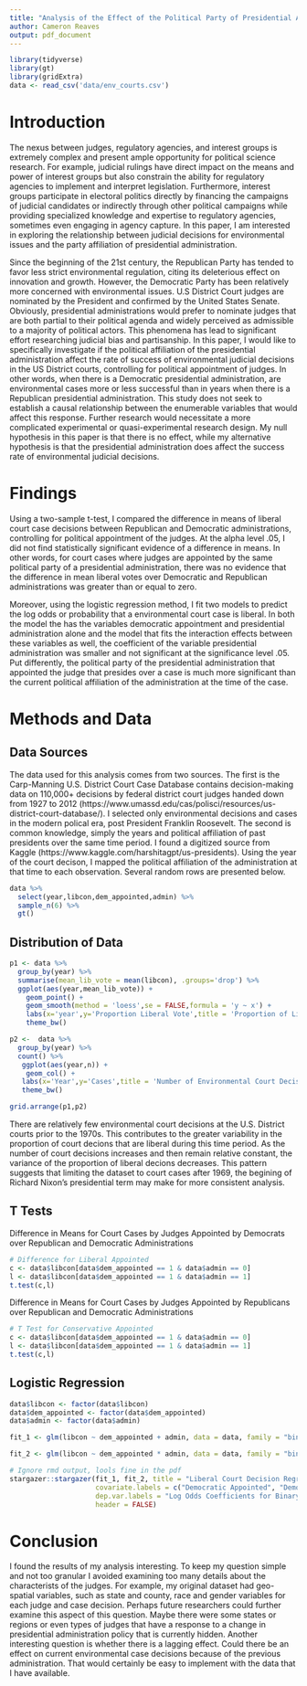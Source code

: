 ```yaml
---
title: "Analysis of the Effect of the Political Party of Presidential Administration on US Court Environmental Decisions"
author: Cameron Reaves
output: pdf_document
---
```


```r
library(tidyverse)
library(gt)
library(gridExtra)
data <- read_csv('data/env_courts.csv')

```


# Introduction
The nexus between judges, regulatory agencies, and interest groups is extremely complex and present ample opportunity for political science research. For example, judicial rulings have direct impact on the means and power of interest groups but also constrain the ability for regulatory agencies to implement and interpret legislation. Furthermore, interest groups participate in electoral politics directly by financing the campaigns of judicial candidates or indirectly through other political campaigns while providing specialized knowledge and expertise to regulatory agencies, sometimes even engaging in agency capture. In this paper, I am interested in exploring the relationship between judicial decisions for environmental issues and the party affiliation of presidential administration.

Since the beginning of the 21st century, the Republican Party has tended to favor less strict environmental regulation, citing its deleterious effect on innovation and growth. However, the Democratic Party has been relatively more concerned with environmental issues. U.S District Court judges are nominated by the President and confirmed by the United States Senate. Obviously, presidential administrations would prefer to nominate judges that are both partial to their political agenda and widely perceived as admissible to a majority of political actors. This phenomena has lead to significant effort researching judicial bias and partisanship. In this paper, I would like to specifically investigate if the political affiliation of the presidential administration affect the rate of success of environmental judicial decisions in the US District courts, controlling for political appointment of judges. In other words, when there is a Democratic presidential administration, are environmental cases more or less successful than in years when there is a Republican presidential administration. This study does not seek to establish a causal relationship between the enumerable variables that would affect this response. Further research would necessitate a more complicated experimental or quasi-experimental research design. My null hypothesis in this paper is that there is no effect, while my alternative hypothesis is that the presidential administration does affect the success rate of environmental judicial decisions.

# Findings

Using a two-sample t-test, I compared the difference in means of liberal court case decisions between Republican and Democratic administrations, controlling for political appointment of the judges. At the alpha level .05, I did not find statistically significant evidence of a difference in means. In other words, for court cases where judges are appointed by the same political party of a presidential administration, there was no evidence that the difference in mean liberal votes over Democratic and Republican administrations was greater than or equal to zero. 

Moreover, using the logistic regression method, I fit two models to predict the log odds or probability that a environmental court case is liberal. In both the model the has the variables democratic appointment and presidential administration alone and the model that fits the interaction effects between these variables as well, the coefficient of the variable presidential administration was smaller and not significant at the significance level .05. Put differently, the political party of the presidential administration that appointed the judge that presides over a case is much more significant than the current political affiliation of the administration at the time of the case.   


# Methods and Data

## Data Sources

The data used for this analysis comes from two sources. The first is the Carp-Manning U.S. District Court Case Database contains decision-making data on 110,000+ decisions by federal district court judges handed down from 1927 to 2012 (https://www.umassd.edu/cas/polisci/resources/us-district-court-database/). I selected only environmental decisions and cases in the modern polical era, post President Franklin Roosevelt. The second is common knowledge, simply the years and political affiliation of past presidents over the same time period. I found a digitized source from Kaggle (https://www.kaggle.com/harshitagpt/us-presidents). Using the year of the court decison, I mapped the political affiliation of the administration at that time to each observation. Several random rows are presented below.

```r
data %>% 
  select(year,libcon,dem_appointed,admin) %>% 
  sample_n(6) %>% 
  gt()

```


## Distribution of Data

```r
p1 <- data %>% 
  group_by(year) %>% 
  summarise(mean_lib_vote = mean(libcon), .groups='drop') %>% 
  ggplot(aes(year,mean_lib_vote)) +
    geom_point() +
    geom_smooth(method = 'loess',se = FALSE,formula = 'y ~ x') +
    labs(x='year',y='Proportion Liberal Vote',title = 'Proportion of Liberal Votes over Time') +
    theme_bw()

p2 <-  data %>% 
  group_by(year) %>% 
  count() %>% 
   ggplot(aes(year,n)) +
    geom_col() +
   labs(x='Year',y='Cases',title = 'Number of Environmental Court Decisions over Time') +
   theme_bw()

grid.arrange(p1,p2)
```

There are relatively few environmental court decisions at the U.S. District courts prior to the 1970s. This contributes to the greater variability in the proportion of court decions that are liberal during this time period. As the number of court decisions increases and then remain relative constant, the variance of the proportion of liberal decions decreases. This pattern suggests that limiting the dataset to court cases after 1969, the begining of Richard Nixon's presidential term may make for more consistent analysis. 


## T Tests

Difference in Means for Court Cases by Judges Appointed by Democrats over Republican and Democratic Administrations
```r
# Difference for Liberal Appointed
c <- data$libcon[data$dem_appointed == 1 & data$admin == 0]
l <- data$libcon[data$dem_appointed == 1 & data$admin == 1] 
t.test(c,l)

```

Difference in Means for Court Cases by Judges Appointed by Republicans over Republican and Democratic Administrations
```r
# T Test for Conservative Appointed
c <- data$libcon[data$dem_appointed == 1 & data$admin == 0]
l <- data$libcon[data$dem_appointed == 1 & data$admin == 1]
t.test(c,l)
```


## Logistic Regression

```r
data$libcon <- factor(data$libcon)
data$dem_appointed <- factor(data$dem_appointed)
data$admin <- factor(data$admin)

fit_1 <- glm(libcon ~ dem_appointed + admin, data = data, family = "binomial")

fit_2 <- glm(libcon ~ dem_appointed * admin, data = data, family = "binomial")
```

```r

# Ignore rmd output, lools fine in the pdf
stargazer::stargazer(fit_1, fit_2, title = "Liberal Court Decision Regressed on Covariates Democratic Appointed and Democratic Administration",
                     covariate.labels = c("Democratic Appointed", "Democratic Administration", "Interaction Effect"),
                     dep.var.labels = "Log Odds Coefficients for Binary Variables 0 = Republican, 1 = Democrat",
                     header = FALSE)
```



\newpage

# Conclusion

I found the results of my analysis interesting. To keep my question simple and not too granular I avoided examining too many details about the characterists of the judges. For example, my original dataset had geo-spatial variables, such as state and county, race and gender variables for each judge and case decision. Perhaps future researchers could further examine this aspect of this question. Maybe there were some states or regions or even types of judges that have a response to a change in presidential administration policy that is currently hidden. Another interesting question is whether there is a lagging effect. Could there be an effect on current environmental case decisions because of the previous administration. That would certainly be easy to implement with the data that I have available.